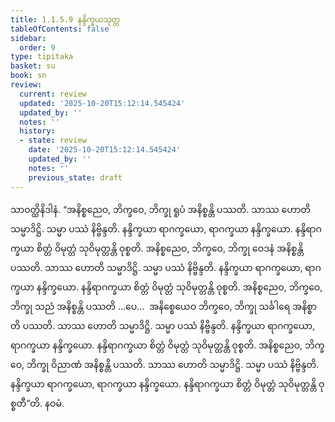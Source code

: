 ```yaml
---
title: 1.1.5.9 နန္ဒိက္ခယသုတ္တ
tableOfContents: false
sidebar:
  order: 9
type: tipitaka
basket: su
book: sn
review:
  current: review
  updated: '2025-10-20T15:12:14.545424'
  updated_by: ''
  notes: ''
  history:
  - state: review
    date: '2025-10-20T15:12:14.545424'
    updated_by: ''
    notes: ''
    previous_state: draft
---
```



<DynamicBreadcrumb />


<ReviewStatus review={frontmatter.review} showDetails={true} />

<HypothesisAnnotation frontmatter={frontmatter} />

<Division number="51" book="sn" e="ch" v="18" p="287">

<Paragraph number="223" book="sn">
သာဝတ္ထိနိဒါနံ. “အနိစ္စညေဝ, ဘိက္ခဝေ, ဘိက္ခု ရူပံ အနိစ္စန္တိ ပဿတိ. သာဿ ဟောတိ သမ္မာဒိဋ္ဌိ. သမ္မာ ပဿံ နိဗ္ဗိန္ဒတိ. နန္ဒိက္ခယာ ရာဂက္ခယော, ရာဂက္ခယာ နန္ဒိက္ခယော. နန္ဒိရာဂက္ခယာ စိတ္တံ ဝိမုတ္တံ သုဝိမုတ္တန္တိ ဝုစ္စတိ. အနိစ္စညေဝ, ဘိက္ခဝေ, ဘိက္ခု ဝေဒနံ အနိစ္စန္တိ ပဿတိ. သာဿ ဟောတိ သမ္မာဒိဋ္ဌိ. သမ္မာ ပဿံ နိဗ္ဗိန္ဒတိ. နန္ဒိက္ခယာ ရာဂက္ခယော, ရာဂက္ခယာ နန္ဒိက္ခယော. နန္ဒိရာဂက္ခယာ စိတ္တံ ဝိမုတ္တံ သုဝိမုတ္တန္တိ ဝုစ္စတိ. အနိစ္စညေဝ, ဘိက္ခဝေ, ဘိက္ခု သညံ အနိစ္စန္တိ ပဿတိ …ပေ…  အနိစ္စေယေဝ ဘိက္ခဝေ, ဘိက္ခု သင်္ခါရေ အနိစ္စာတိ ပဿတိ. သာဿ ဟောတိ သမ္မာဒိဋ္ဌိ. သမ္မာ ပဿံ နိဗ္ဗိန္ဒတိ. နန္ဒိက္ခယာ ရာဂက္ခယော, ရာဂက္ခယာ နန္ဒိက္ခယော. နန္ဒိရာဂက္ခယာ စိတ္တံ ဝိမုတ္တံ သုဝိမုတ္တန္တိ ဝုစ္စတိ. အနိစ္စညေဝ, ဘိက္ခဝေ, ဘိက္ခု ဝိညာဏံ အနိစ္စန္တိ ပဿတိ. သာဿ ဟောတိ သမ္မာဒိဋ္ဌိ. သမ္မာ ပဿံ နိဗ္ဗိန္ဒတိ. နန္ဒိက္ခယာ ရာဂက္ခယော, ရာဂက္ခယာ နန္ဒိက္ခယော. နန္ဒိရာဂက္ခယာ စိတ္တံ ဝိမုတ္တံ သုဝိမုတ္တန္တိ ဝုစ္စတီ”တိ.

</Paragraph>
</Division>

<Paragraph number="224" type="center" book="sn">
နဝမံ.
</Paragraph>